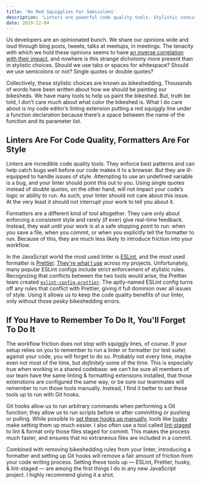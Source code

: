 ```yaml
---
title: 'No Red Squigglies For Semicolons'
description: 'Linters are powerful code quality tools. Stylistic consistency is important. Linters should never enforce stylistic consistency.'
date: 2019-12-04
---
```


Us developers are an opinionated bunch. We share our opinions wide and loud through blog posts, tweets, talks at meetups, in meetings. The tenacity with which we hold these opinions seems to have [an inverse correlation with their impact](https://en.wikipedia.org/wiki/Law_of_triviality), and nowhere is this strange dichotomy more present than in stylistic choices. Should we use tabs or spaces for whitespace? Should we use semicolons or not? Single quotes or double quotes?

Collectively, these stylistic choices are known as bikeshedding. Thousands of words have been written about how we should be painting our bikesheds. We have many tools to help us paint the bikeshed. But, truth be told, I don’t care much about what color the bikeshed is. What I do care about is my code editor’s linting extension putting a red squiggly line under a function declaration because there’s a space between the name of the function and its parameter list.

## Linters Are For Code Quality, Formatters Are For Style

Linters are incredible code quality tools. They enforce best patterns and can help catch bugs well before our code makes it to a browser. But they are ill-equipped to handle issues of style. Attempting to use an undefined variable is a bug, and your linter should point this out to you. Using single quotes instead of double quotes, on the other hand, will not impact your code’s logic or ability to run. As such, your linter should not care about this issue. At the very least it should not interrupt your work to tell you about it.

Formatters are a different kind of tool altogether. They care only about enforcing a consistent style and rarely (if ever) give real-time feedback. Instead, they wait until your work is at a safe stopping point to run: when you save a file, when you commit, or when you explicitly tell the formatter to run. Because of this, they are much less likely to introduce friction into your workflow.

In the JavaScript world the most used linter is [ESLint](https://eslint.org), and the most used formatter is [Prettier](https://prettier.io). [They're what I use](/colophon/) across my projects. Unfortunately, many popular ESLint configs include strict enforcement of stylistic rules. Recognizing that conflicts between the two tools would arise, the Prettier team created [`eslint-config-prettier`](https://github.com/prettier/eslint-config-prettier). The aptly-named ESLint config turns off any rules that conflict with Prettier, giving it full dominion over all issues of style. Using it allows us to keep the code quality benefits of our linter, only without those pesky bikeshedding errors.

## If You Have to Remember To Do It, You'll Forget To Do It

The workflow friction does not stop with squiggly lines, of course. If your setup relies on you to remember to run a linter or formatter (or test suite) against your code, you will forget to do so. Probably not every time, maybe even not most of the time, but _definitely_ some of the time. This is especially true when working in a shared codebase: we can’t be sure all members of our team have the same linting & formatting extensions installed, that those extenstions are configured the same way, or be sure our teammates will remember to run those tools manually. Instead, I find it better to set these tools up to run with Git hooks.

Git hooks allow us to run arbitrary commands when performing a Git function; they allow us to run scripts before or after committing or pushing or pulling. While possible to [set these hooks up manually](https://git-scm.com/book/en/v2/Customizing-Git-Git-Hooks), tools like [husky](https://github.com/typicode/husky) make setting them up much easier. I also often use a tool called [lint-staged](https://github.com/okonet/lint-staged) to lint & format only those files staged for commit. This makes the process much faster, and ensures that no extraneous files are included in a commit.

Combined with removing bikeshedding rules from your linter, introducing a formatter and setting up Git hooks will remove a fair amount of friction from your code writing process. Setting these tools up — ESLint, Prettier, husky, & lint-staged — are among the first things I do in any new JavaScript project. I highly recommend giving it a shot.
